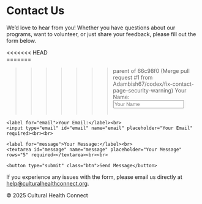 <div class="container">
  <h1>Contact Us</h1>
  <p>
    We’d love to hear from you! Whether you have questions about our programs, want to volunteer, or just share your feedback, please fill out the form below.
  </p>
  
<<<<<<< HEAD
  <form action="https://formspree.io/f/mldnwdod" method="POST">
=======
  <form action="mailto:abisharat@culturalhealthconnect.org" method="post" enctype="text/plain">
>>>>>>> parent of 66c98f0 (Merge pull request #1 from Adambish67/codex/fix-contact-page-security-warning)
    <label for="name">Your Name:</label><br>
    <input type="text" id="name" name="name" placeholder="Your Name" required><br><br>
    
    <label for="email">Your Email:</label><br>
    <input type="email" id="email" name="email" placeholder="Your Email" required><br><br>
    
    <label for="message">Your Message:</label><br>
    <textarea id="message" name="message" placeholder="Your Message" rows="5" required></textarea><br><br>
    
    <button type="submit" class="btn">Send Message</button>
  </form>
  
  <p>
    If you experience any issues with the form, please email us directly at 
    <a href="mailto:help@culturalhealthconnect.org">help@culturalhealthconnect.org</a>.
  </p>
</div>

<footer>
  © 2025 Cultural Health Connect
</footer>
